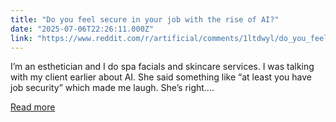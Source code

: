 ```yaml
---
title: "Do you feel secure in your job with the rise of AI?"
date: "2025-07-06T22:26:11.000Z"
link: "https://www.reddit.com/r/artificial/comments/1ltdwyl/do_you_feel_secure_in_your_job_with_the_rise_of_ai/"
---
```


I’m an esthetician and I do spa facials and skincare services. I was talking with my client earlier about AI. She said something like “at least you have job security” which made me laugh. She’s right....

[Read more](https://www.reddit.com/r/artificial/comments/1ltdwyl/do_you_feel_secure_in_your_job_with_the_rise_of_ai/)
